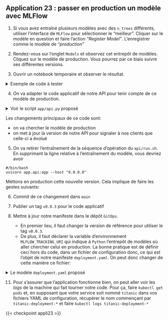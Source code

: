 ::: {.application}
## Application 23 : passer en production un modèle avec MLFlow

1. Si vous avez entraîné plusieurs modèles avec des `n_trees` différents, utiliser l'interface de `MLFlow` pour sélectionner le "meilleur". Cliquer sur le modèle en question et faire l'action _"Register Model"_. L'enregistrer comme le modèle de _"production"_

2. Rendez-vous sur l'onglet `Models` et observez cet entrepôt de modèles. Cliquez sur le modèle de production. Vous pourrez par ce biais suivre ses différentes versions.

3. Ouvrir un notebook temporaire et observer le résultat.

<details>
<summary>
Exemple de code à tester
</summary>


```.python
import mlflow
import pandas as pd

model_name = "production"
model_version = "latest"

# Load the model from the Model Registry
model_uri = f"models:/{model_name}/{model_version}"
logged_model = mlflow.sklearn.load_model(model_uri)

# GENERATE PREDICTION DATA ---------------------

def create_data(
    sex: str = "female",
    age: float = 29.0,
    fare: float = 16.5,
    embarked: str = "S",
) -> str:
    """
    """

    df = pd.DataFrame(
        {
            "Sex": [sex],
            "Age": [age],
            "Fare": [fare],
            "Embarked": [embarked],
        }
    )

    return df


data = pd.concat(
    [create_data(age=40), create_data(sex="male")]
)

# PREDICTION ---------------------

logged_model.predict(pd.DataFrame(data))
```

</details>

4. On va adapter le code applicatif de notre API pour tenir compte de ce modèle de production.

<details>
<summary>
Voir le script `app/api.py` proposé
</summary>

```.python
"""A simple API to expose our trained RandomForest model for Tutanic survival."""
from fastapi import FastAPI
import mlflow

import pandas as pd

# Preload model -------------------

model_name = "production"
model_version = "latest"

# Load the model from the Model Registry
model_uri = f"models:/{model_name}/{model_version}"
model = mlflow.sklearn.load_model(model_uri)

# Define app -------------------------


app = FastAPI(
    title="Prédiction de survie sur le Titanic",
    description=
    "Application de prédiction de survie sur le Titanic 🚢 <br>Une version par API pour faciliter la réutilisation du modèle 🚀" +\
        "<br><br><img src=\"https://media.vogue.fr/photos/5faac06d39c5194ff9752ec9/1:1/w_2404,h_2404,c_limit/076_CHL_126884.jpg\" width=\"200\">"
    )


@app.get("/", tags=["Welcome"])
def show_welcome_page():
    """
    Show welcome page with model name and version.
    """

    return {
        "Message": "API de prédiction de survie sur le Titanic",
        "Model_name": 'Titanic ML',
        "Model_version": "0.3",
    }


@app.get("/predict", tags=["Predict"])
async def predict(
    sex: str = "female",
    age: float = 29.0,
    fare: float = 16.5,
    embarked: str = "S"
) -> str:
    """
    """

    df = pd.DataFrame(
        {
            "Sex": [sex],
            "Age": [age],
            "Fare": [fare],
            "Embarked": [embarked],
        }
    )

    prediction = "Survived 🎉" if int(model.predict(df)) == 1 else "Dead ⚰️"

    return prediction
```

</details>

Les changements principaux de ce code sont:

* on va chercher le modèle de production
* on met à jour la version de notre API pour signaler à nos clients que celle-ci a évolué

5. On va retirer l'entraînement de la séquence d'opération du `api/run.sh`. En supprimant la ligne relative à l'entraînement du modèle, vous devriez avoir

```.python
#/bin/bash
uvicorn app.api:app --host "0.0.0.0"
```

Mettons en production cette nouvelle version. Cela implique de faire les gestes suivants:

6. _Commit_ de ce changement dans `main`

7. Publier un tag `v0.0.3` pour le code applicatif

8. Mettre à jour notre manifeste dans le dépôt `GitOps`.
   * En premier lieu, il faut changer la version de référence pour utiliser le tag `v0.0.3`.
   * De plus, il faut déclarer la variable d'environnement `MLFLOW_TRACKING_URI` qui indique à `Python` l'entrepôt de modèles où aller chercher celui en production. La bonne pratique est de définir ceci hors du code, dans un fichier de configuration donc, ce qui est l'objet de notre manifeste `deployment.yaml`. On peut donc changer de cette manière ce fichier:

<details>
<summary>
Le modèle `deployment.yaml` proposé
</summary>

```.python
apiVersion: apps/v1
kind: Deployment
metadata:
name: titanic-deployment
labels:
    app: titanic
spec:
replicas: 1
selector:
    matchLabels:
    app: titanic
template:
    metadata:
    labels:
        app: titanic
    spec:
    containers:
    - name: titanic
        image: linogaliana/application:v0.0.3 #<1>
        ports:
        - containerPort: 8000
        env:
        - name: MLFLOW_TRACKING_URI
            value: https://user-${USERNAME}-mlflow.user.lab.sspcloud.fr #<2>
        resources:
        limits:
            memory: "2Gi"
            cpu: "1000m"
```
1. Le _tag_ de notre code applicatif
2. La variable d'environnement à adapter en fonction de l'adresse du dépôt demodèles utilisé. Remplacer par votre URL `MLFlow`.

</details>

11.  Pour s'assurer que l'application fonctionne bien, on peut aller voir les _logs_ de la machine qui fait tourner notre code. Pour ça, faire `kubectl get pods` et, en supposant que votre service soit nommé `titanic` dans vos fichiers YAML de configuration, récupérer le nom commençant par `titanic-deployment-*` et faire `kubectl logs titanic-deployment-*`

:::


{{< checkpoint appli23 >}}
